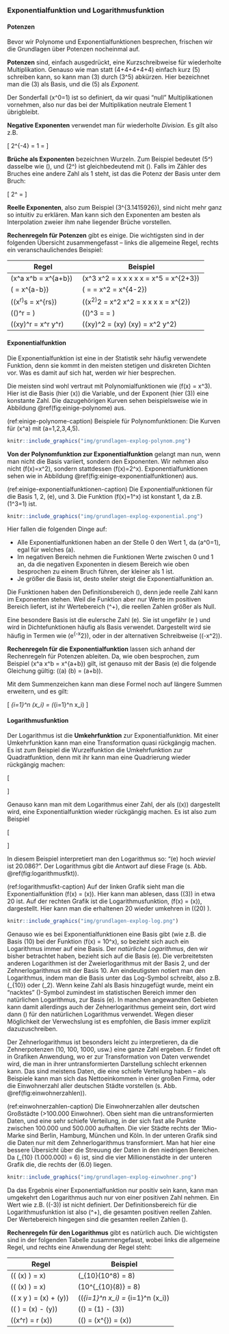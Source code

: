 ### Exponentialfunktion und Logarithmusfunktion

#### Potenzen

Bevor wir Polynome und Exponentialfunktionen besprechen, frischen wir die Grundlagen über Potenzen nocheinmal auf.

**Potenzen** sind, einfach ausgedrückt, eine Kurzschreibweise für wiederholte Multiplikation. Genauso wie man statt \(4+4+4+4+4\) einfach kurz \(5\cdot 4\) schreiben kann, so kann man \(3\cdot 3\cdot 3\cdot 3\cdot 3\) durch \(3^5\) abkürzen. Hier bezeichnet man die \(3\) als Basis, und die \(5\) als *Exponent.*

Der Sonderfall \(x^0=1\) ist so definiert, da wir quasi "null" Multiplikationen vornehmen, also nur das bei der Multiplikation neutrale Element 1 übrigbleibt.

**Negative Exponenten** verwendet man für wiederholte *Division.* Es gilt also z.B.

\[ 2^{-4} = 1 \div 2 \div 2 \div 2 \div 2 = \frac{1}{2^4} \]

**Brüche als Exponenten** bezeichnen Wurzeln. Zum Beispiel bedeutet \(5^\frac{1}{2}\) dasselbe wie \(\sqrt{5}\), und \(2^\frac{1}{3}\) ist gleichbedeutend mit \(\sqrt[3]{2}\).
Falls im Zähler des Bruches eine andere Zahl als 1 steht, ist das die Potenz der Basis unter dem Bruch:

\[ 2^\frac{3}{4} = \sqrt[4]{2^3} \]

**Reelle Exponenten**, also zum Beispiel \(3^{3.1415926\ldots}\), sind nicht mehr ganz so intuitiv zu erklären. Man kann sich den Exponenten am besten als Interpolation zweier ihm nahe liegender Brüche vorstellen.

**Rechenregeln für Potenzen** gibt es einige. Die wichtigsten sind in der folgenden Übersicht zusammengefasst – links die allgemeine Regel, rechts ein veranschaulichendes Beispiel:

| Regel                                            | Beispiel                                                                             |
| ------------------------------------------------ | ------------------------------------------------------------------------------------ |
| \(x^a \cdot x^b = x^{a+b}\)	                   | \(x^3 \cdot x^2 = x \cdot x \cdot x \cdot x \cdot x = x^5 = x^{2+3}\)                |
| \(\frac{x^a}{x^b} = x^{a-b}\)	                   | \(\frac{x^4}{x^2} = \frac{x \cdot x \cdot x \cdot x}{x \cdot x} = x^2 = x^{4-2}\)    |
| \((x^r)^s = x^{r\cdot s}\)	                   | \((x^2)^2 = x^2 \cdot x^2 = x \cdot x \cdot x \cdot x = x^{2\cdot 2}\)               |
| \(\left(\frac{x}{y}\right)^r = \frac{x^r}{y^r}\) | \(\left(\frac{x}{y}\right)^3 = \frac{x}{y}\frac{x}{y}\frac{x}{y} = \frac{x^3}{y^3}\) |
| \((x\cdot y)^r = x^r \cdot y^r\)                 | \((x\cdot y)^2 = (x\cdot y) \cdot (x\cdot y) = x^2 y^2\)                             |

#### Exponentialfunktion

Die Exponentialfunktion ist eine in der Statistik sehr häufig verwendete Funktion, denn sie kommt in den meisten stetigen und diskreten Dichten vor. Was es damit auf sich hat, werden wir hier besprechen.

Die meisten sind wohl vertraut mit Polynomialfunktionen wie \(f(x) = x^3\). Hier ist die Basis (hier \(x\)) die Variable, und der Exponent (hier \(3\)) eine konstante Zahl. Die dazugehörigen Kurven sehen beispielsweise wie in Abbildung \@ref(fig:einige-polynome) aus.

(ref:einige-polynome-caption) Beispiele für Polynomfunktionen: Die Kurven für \(x^a\) mit \(a=1,2,3,4,5\).

```r
knitr::include_graphics("img/grundlagen-explog-polynom.png")
```

**Von der Polynomfunktion zur Exponentialfunktion** gelangt man nun, wenn man nicht die Basis variiert, sondern den Exponenten. Wir nehmen also nicht \(f(x)=x^2\), sondern stattdessen \(f(x)=2^x\). Exponentialfunktionen sehen wie in Abbildung \@ref(fig:einige-exponentialfunktionen) aus.

(ref:einige-exponentialfunktionen-caption) Die Exponentialfunktionen für die Basis 1, 2, \(e\), und 3. Die Funktion \(f(x)=1^x\) ist konstant 1, da z.B. \(1^3=1\) ist.

```r
knitr::include_graphics("img/grundlagen-explog-exponential.png")
```

Hier fallen die folgenden Dinge auf:

- Alle Exponentialfunktionen haben an der Stelle 0 den Wert 1, da \(a^0=1\), egal für welches \(a\).
- Im negativen Bereich nehmen die Funktionen Werte zwischen 0 und 1 an, da die negativen Exponenten in diesem Bereich wie oben besprochen zu einem Bruch führen, der kleiner als 1 ist.
- Je größer die Basis ist, desto steiler steigt die Exponentialfunktion an.

Die Funktionen haben den Definitionsbereich \(\mathbb{R}\), denn jede reelle Zahl kann im Exponenten stehen. Weil die Funktion aber nur Werte im positiven Bereich liefert, ist ihr Wertebereich \(\mathbb{R}^+\), die reellen Zahlen größer als Null.

Eine besondere Basis ist die eulersche Zahl \(e\). Sie ist ungefähr \(e \approx 2.71828\) und wird in Dichtefunktionen häufig als Basis verwendet. Dargestellt wird sie häufig in Termen wie \(e^{-\frac{1}{2}x^2}\), oder in der alternativen Schreibweise \(\exp (-\frac{1}{2}x^2)\).

**Rechenregeln für die Exponentialfunktion** lassen sich anhand der Rechenregeln für Potenzen ableiten. Da, wie oben besprochen, zum Beispiel \(x^a \cdot x^b = x^{a+b}\) gilt, ist genauso mit der Basis \(e\) die folgende Gleichung gültig: \(\exp (a) \cdot \exp (b) = \exp (a+b)\).

Mit dem Summenzeichen kann man diese Formel noch auf längere Summen erweitern, und es gilt:

\[ \prod_{i=1}^n \exp (x_i) = \exp (\sum_{i=1}^n x_i) \]

#### Logarithmusfunktion

Der Logarithmus ist die **Umkehrfunktion** zur Exponentialfunktion. Mit einer Umkehrfunktion kann man eine Transformation quasi rückgängig machen. Es ist zum Beispiel die Wurzelfunktion die Umkehrfunktion zur Quadratfunktion, denn mit ihr kann man eine Quadrierung wieder rückgängig machen:

\[ \begin{aligned} 3^2 &= 9 \\ \sqrt{9} &= 3 \end{aligned} \]

Genauso kann man mit dem Logarithmus einer Zahl, der als \(\log (x)\) dargestellt wird, eine Exponentialfunktion wieder rückgängig machen. Es ist also zum Beispiel

\[ \begin{aligned} \exp (3) &\approx 20.086 \\ \log (20.086) &\approx 3 \end{aligned} \]

In diesem Beispiel interpretiert man den Logarithmus so: "\(e\) hoch *wieviel* ist 20.086?". Der Logarithmus gibt die Antwort auf diese Frage (s. Abb. \@ref(fig:logarithmusfkt)).

(ref:logarithmusfkt-caption) Auf der linken Grafik sieht man die Exponentialfunktion \(f(x) = \exp (x)\). Hier kann man ablesen, dass \(\exp (3)\) in etwa 20 ist. Auf der rechten Grafik ist die Logarithmusfunktion, \(f(x) = \log (x)\), dargestellt. Hier kann man die erhaltenen 20 wieder umkehren in \(\log (20) \approx 3\).

```r
knitr::include_graphics("img/grundlagen-explog-log.png")
```

Genauso wie es bei Exponentialfunktionen eine Basis gibt (wie z.B. die Basis \(10\) bei der Funktion \(f(x) = 10^x\), so bezieht sich auch ein Logarithmus immer auf eine Basis. Der *natürliche Logarithmus*, den wir bisher betrachtet haben, bezieht sich auf die Basis \(e\). Die verbreitetsten anderen Logarithmen ist der Zweierlogarithmus mit der Basis 2, und der Zehnerlogarithmus mit der Basis 10. Am eindeutigsten notiert man den Logarithmus, indem man die Basis unter das Log-Symbol schreibt, also z.B. \(\log_{10}\) oder \(\log_2\). Wenn keine Zahl als Basis hinzugefügt wurde, meint ein "nacktes" \(\log\)-Symbol zumindest im statistischen Bereich immer den natürlichen Logarithmus, zur Basis \(e\). In manchen angewandten Gebieten kann damit allerdings auch der Zehnerlogarithmus gemeint sein, dort wird dann \(\ln\) für den natürlichen Logarithmus verwendet. Wegen dieser Möglichkeit der Verwechslung ist es empfohlen, die Basis immer explizit dazuzuschreiben.

Der Zehnerlogarithmus ist besonders leicht zu interpretieren, da die Zehnerpotenzen (10, 100, 1000, usw.) eine ganze Zahl ergeben. Er findet oft in Grafiken Anwendung, wo er zur Transformation von Daten verwendet wird, die man in ihrer untransformierten Darstellung schlecht erkennen kann. Das sind meistens Daten, die eine schiefe Verteilung haben – als Beispiele kann man sich das Nettoeinkommen in einer großen Firma, oder die Einwohnerzahl aller deutschen Städte vorstellen (s. Abb. \@ref(fig:einwohnerzahlen)).

(ref:einwohnerzahlen-caption) Die Einwohnerzahlen aller deutschen Großstädte (>100.000 Einwohner). Oben sieht man die untransformierten Daten, und eine sehr schiefe Verteilung, in der sich fast alle Punkte zwischen 100.000 und 500.000 aufhalten. Die vier Städte rechts der 1Mio-Marke sind Berlin, Hamburg, München und Köln. In der unteren Grafik sind die Daten nur mit dem Zehnerlogarithmus transformiert. Man hat hier eine bessere Übersicht über die Streuung der Daten in den niedrigen Bereichen. Da \(\log_{10} (1.000.000) = 6\) ist, sind die vier Millionenstädte in der unteren Grafik die, die rechts der \(6.0\) liegen.

```r
knitr::include_graphics("img/grundlagen-explog-einwohner.png")
```

Da das Ergebnis einer Exponentialfunktion nur positiv sein kann, kann man umgekehrt den Logarithmus auch nur von einer positiven Zahl nehmen. Ein Wert wie z.B. \(\log (-3)\) ist nicht definiert. Der Definitionsbereich für die Logarithmusfunktion ist also \(\mathbb{R}^+\), die gesamten positiven reellen Zahlen. Der Wertebereich hingegen sind die gesamten reellen Zahlen \(\mathbb{R}\).

**Rechenregeln für den Logarithmus** gibt es natürlich auch. Die wichtigsten sind in der folgenden Tabelle zusammengefasst, wobei links die allgemeine Regel, und rechts eine Anwendung der Regel steht:

| Regel                                          | Beispiel                                                            |
| ---------------------------------------------- | ------------------------------------------------------------------- |
| \(\log \left( \exp (x) \right) = x\)           | \(\log_{10}(10^8) = 8\)                                             |
| \(\exp \left( \log (x) \right) = x\)           | \(10^{\log_{10}(8)} = 8\)                                           |
| \(\log ( x \cdot y ) = \log (x) + \log (y)\)   | \(\log (\prod_{i=1}^n x_i) = \sum_{i=1}^n \log (x_i)\)              |
| \(\log ( \frac{x}{y} ) = \log (x) - \log (y)\) | \(\log (\frac{1}{3}) = \log (1) - \log (3)\)                        |
| \(\log (x^r) = r \cdot \log (x)\)              | \(\log (\sqrt{x}) = \log (x^{\frac{1}{2}}) = \frac{1}{2} \log (x)\) |